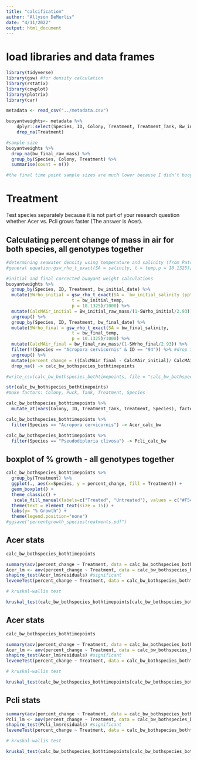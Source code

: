 ```yaml
---
title: "calcification"
author: "Allyson DeMerlis"
date: "4/11/2022"
output: html_document
---
```

# load libraries and data frames
```r
library(tidyverse)
library(gsw) #for density calculation
library(rstatix)
library(cowplot)
library(plotrix)
library(car)

metadata <- read_csv("../metadata.csv")

buoyantweights<- metadata %>% 
    dplyr::select(Species, ID, Colony, Treatment, Treatment_Tank, Bw_initial_raw_mass:bw_final_temp) %>% 
    drop_na(Treatment)

#sample size
buoyantweights %>% 
  drop_na(bw_final_raw_mass) %>% 
  group_by(Species, Colony, Treatment) %>% 
  summarise(count = n())

#the final time point sample sizes are much lower because I didn't buoyant weigh any corals that got tissue sampled or FACS run (N=69 corals)
```

# Treatment

Test species separately because it is not part of your research question whether Acer vs. Pcli grows faster (The answer is Acer).

## Calculating percent change of mass in air for both species, all genotypes together
```r
#determining seawater density using temperature and salinity (from Patrick Kiel's code)
#general equation:gsw_rho_t_exact(SA = salinity, t = temp,p = 10.1325)/1000

#initial and final corrected buoyant weight calculations
buoyantweights %>% 
  group_by(Species, ID, Treatment, bw_initial_date) %>% 
  mutate(SWrho_initial = gsw_rho_t_exact(SA = `bw_initial_salinity (ppt)`,
                         t = bw_initial_temp,
                         p = 10.1325)/1000) %>% 
  mutate(CalcMAir_initial = Bw_initial_raw_mass/(1-SWrho_initial/2.93)) %>%  #2.93 is the density of solid aragonite
  ungroup() %>% 
  group_by(Species, ID, Treatment, bw_final_date) %>% 
  mutate(SWrho_final = gsw_rho_t_exact(SA = bw_final_salinity,
                         t = bw_final_temp,
                         p = 10.1325)/1000) %>% 
  mutate(CalcMAir_final = bw_final_raw_mass/(1-SWrho_final/2.93)) %>% 
  filter(!(Species == "Acropora cervicornis" & ID == "94")) %>% #drop this one sample because it was tissue sampled
  ungroup() %>% 
  mutate(percent_change = ((CalcMAir_final - CalcMAir_initial)/ CalcMAir_initial)*100) %>% 
  drop_na() -> calc_bw_bothspecies_bothtimepoints

#write_csv(calc_bw_bothspecies_bothtimepoints, file = "calc_bw_bothspecies_bothtimepoints.csv")

str(calc_bw_bothspecies_bothtimepoints)
#make factors: Colony, Puck, Tank, Treatment, Species

calc_bw_bothspecies_bothtimepoints %>% 
  mutate_at(vars(Colony, ID, Treatment_Tank, Treatment, Species), factor) -> calc_bw_bothspecies_bothtimepoints

calc_bw_bothspecies_bothtimepoints %>% 
  filter(Species == "Acropora cervicornis") -> Acer_calc_bw

calc_bw_bothspecies_bothtimepoints %>% 
  filter(Species == "Pseudodiploria clivosa") -> Pcli_calc_bw
```


## boxplot of % growth - all genotypes together
```r
calc_bw_bothspecies_bothtimepoints %>% 
  group_by(Treatment) %>% 
  ggplot(., aes(x=Species, y = percent_change, fill = Treatment)) + 
  geom_boxplot() + 
  theme_classic() + 
   scale_fill_manual(labels=c("Treated", "Untreated"), values = c("#F54A34", "#60DBDB"))  +
  theme(text = element_text(size = 15)) +
  labs(y= "% Growth") +
  theme(legend.position="none")
#ggsave("percentgrowth_speciestreatments.pdf")
```

## Acer stats
```r
calc_bw_bothspecies_bothtimepoints

summary(aov(percent_change ~ Treatment, data = calc_bw_bothspecies_bothtimepoints[calc_bw_bothspecies_bothtimepoints$Species == "Acropora cervicornis", ])) #not significant
Acer_lm <- aov(percent_change ~ Treatment, data = calc_bw_bothspecies_bothtimepoints[calc_bw_bothspecies_bothtimepoints$Species == "Acropora cervicornis", ])
shapiro_test(Acer_lm$residuals) #significant
leveneTest(percent_change ~ Treatment, data = calc_bw_bothspecies_bothtimepoints[calc_bw_bothspecies_bothtimepoints$Species == "Acropora cervicornis", ]) #not significant

# kruskal-wallis test

kruskal_test(calc_bw_bothspecies_bothtimepoints[calc_bw_bothspecies_bothtimepoints$Species == "Acropora cervicornis", ], percent_change ~ Treatment) #not significant
```

## Acer stats
```r
calc_bw_bothspecies_bothtimepoints

summary(aov(percent_change ~ Treatment, data = calc_bw_bothspecies_bothtimepoints[calc_bw_bothspecies_bothtimepoints$Species == "Acropora cervicornis", ])) #not significant
Acer_lm <- aov(percent_change ~ Treatment, data = calc_bw_bothspecies_bothtimepoints[calc_bw_bothspecies_bothtimepoints$Species == "Acropora cervicornis", ])
shapiro_test(Acer_lm$residuals) #significant
leveneTest(percent_change ~ Treatment, data = calc_bw_bothspecies_bothtimepoints[calc_bw_bothspecies_bothtimepoints$Species == "Acropora cervicornis", ]) #not significant

# kruskal-wallis test

kruskal_test(calc_bw_bothspecies_bothtimepoints[calc_bw_bothspecies_bothtimepoints$Species == "Acropora cervicornis", ], percent_change ~ Treatment) #not significant
```


## Pcli stats
```r

summary(aov(percent_change ~ Treatment, data = calc_bw_bothspecies_bothtimepoints[calc_bw_bothspecies_bothtimepoints$Species == "Pseudodiploria clivosa", ])) #significant
Pcli_lm <- aov(percent_change ~ Treatment, data = calc_bw_bothspecies_bothtimepoints[calc_bw_bothspecies_bothtimepoints$Species == "Pseudodiploria clivosa", ])
shapiro_test(Pcli_lm$residuals) #significant
leveneTest(percent_change ~ Treatment, data = calc_bw_bothspecies_bothtimepoints[calc_bw_bothspecies_bothtimepoints$Species == "Pseudodiploria clivosa", ]) #not significant

# kruskal-wallis test

kruskal_test(calc_bw_bothspecies_bothtimepoints[calc_bw_bothspecies_bothtimepoints$Species == "Pseudodiploria clivosa", ], percent_change ~ Treatment) #barely significant
```


